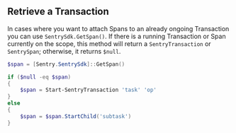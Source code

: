 ## Retrieve a Transaction

In cases where you want to attach Spans to an already ongoing Transaction you can use `SentrySdk.GetSpan()`. If there is a running Transaction or Span currently on the scope, this method will return a `SentryTransaction` or `SentrySpan`; otherwise, it returns `$null`.

```powershell
$span = [Sentry.SentrySdk]::GetSpan()

if ($null -eq $span)
{
    $span = Start-SentryTransaction 'task' 'op'
}
else
{
    $span = $span.StartChild('subtask')
}
```
